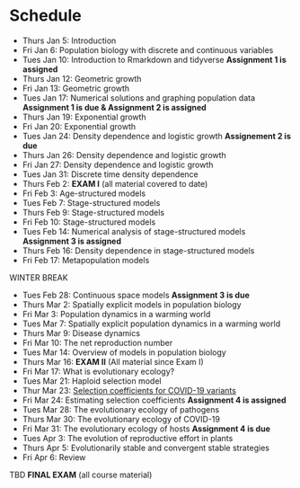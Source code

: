 # Schedule {#schedule}

- Thurs Jan 5: Introduction
- Fri Jan 6: Population biology with discrete and continuous variables
- Tues Jan 10: Introduction to Rmarkdown and tidyverse **Assignment 1 is assigned**
- Thurs Jan 12: Geometric growth
- Fri Jan 13: Geometric growth
- Tues Jan 17: Numerical solutions and graphing population data **Assignment 1 is due & Assignment 2 is assigned**
- Thurs Jan 19: Exponential growth
- Fri Jan 20: Exponential growth
- Tues Jan 24: Density dependence and logistic growth
**Assignement 2 is due**
- Thurs Jan 26: Density dependence and logistic growth
- Fri Jan 27: Density dependence and logistic growth
- Tues Jan 31: Discrete time density dependence
- Thurs Feb 2: **EXAM I** (all material covered to date)
- Fri Feb 3: Age-structured models
- Tues Feb 7: Stage-structured models
- Thurs Feb 9: Stage-structured models
- Fri Feb 10: Stage-structured models
- Tues Feb 14: Numerical analysis of stage-structured models **Assignment 3 is assigned**
- Thurs Feb 16: Density dependence in stage-structured models
- Fri Feb 17: Metapopulation models

WINTER BREAK

- Tues Feb 28: Continuous space models **Assignment 3 is due**
- Thurs Mar 2: Spatially explicit models in population biology
- Fri Mar 3: Population dynamics in a warming world
- Tues Mar 7: Spatially explicit population dynamics in a warming world
- Thurs Mar 9: Disease dynamics
- Fri Mar 10: The net reproduction number
- Tues Mar 14: Overview of models in population biology
- Thurs Mar 16: **EXAM II** (All material since Exam I)
- Fri Mar 17: What is evolutionary ecology?
- Tues Mar 21: Haploid selection model 
- Thur Mar 23: [Selection coefficients for COVID-19 variants](https://www.zoology.ubc.ca/~otto/Talks/SSE2022_Otto.pdf)
- Fri Mar 24: Estimating selection coefficients **Assignment 4 is assigned**
- Tues Mar 28: The evolutionary ecology of pathogens
- Thurs Mar 30: The evolutionary ecology of COVID-19
- Fri Mar 31:  The evolutionary ecology of hosts **Assignment 4 is due**
- Tues Apr 3: The evolution of reproductive effort in plants
- Thurs Apr 5: Evolutionarily stable and convergent stable strategies
- Fri Apr 6: Review

TBD **FINAL EXAM** (all course material) 




